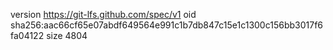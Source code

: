 version https://git-lfs.github.com/spec/v1
oid sha256:aac66cf65e07abdf649564e991c1b7db847c15e1c1300c156bb3017f6fa04122
size 4804
